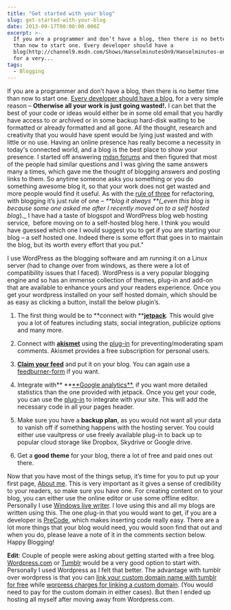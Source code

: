 ```yaml
---
title: "Get started with your blog"
slug: get-started-with-your-blog
date: 2013-09-17T00:00:00.000Z
excerpt: >-
  If you are a programmer and don’t have a blog, then there is no better time
  than now to start one. Every developer should have a
  blog(http://channel9.msdn.com/Shows/HanselminutesOn9/Hanselminutes-on-9-Social-Networking-for-Developers-Part-1-Every-Developer-Needs-a-Blog),
  for a very...
tags:
  - Blogging
---
```

If you are a programmer and don’t have a blog, then there is no better time than now to start one. [Every developer should have a blog](http://channel9.msdn.com/Shows/HanselminutesOn9/Hanselminutes-on-9-Social-Networking-for-Developers-Part-1-Every-Developer-Needs-a-Blog), for a very simple reason – **Otherwise all your work is just going wasted!.** I can bet that the best of your code or ideas would either be in some old email that you hardly have access to or archived or in some backup hard-disk waiting to be formatted or already formatted and all gone. All the thought, research and creativity that you would have spent would be lying just wasted and with little or no use. Having an online presence has really become a necessity in today's connected world, and a blog is the best place to show your presence. I started off answering [mdsn forums](/blog/stars-do-count/) and then figured that most of the people had similar questions and I was giving the same answers many a times, which gave me the thought of blogging answers and posting links to them. So anytime someone asks you something or you do something awesome blog it, so that your work does not get wasted and more people would find it useful. As with the [rule of three](http://en.wikipedia.org/wiki/Rule_of_three_\(computer_programming\)) for refactoring, with blogging it’s just rule of one – _\*\*blog it always \*\*(\_even this blog is because some one asked me after I recently moved on to a self hosted blog_).\_ I have had a taste of blogspot and WordPress blog web hosting service,  before moving on to a self-hosted blog here. I think you would have guessed which one I would suggest you to get if you are starting your blog – a self hosted one. Indeed there is some effort that goes in to maintain the blog, but its worth every effort that you put."

I use WordPress as the blogging software and am running it on a Linux server (had to change over from windows, as there were a lot of compatibility issues that I faced). WordPress is a very popular blogging engine and so has an immense collection of themes, plug-in and add-on that are available to enhance yours and your readers experience. Once you get your wordpress installed on your self hosted domain, which should be as easy as clicking a button, install the below plugin’s.

1.  The first thing would be to \*\*connect with \*\*[**jetpack**](http://jetpack.me/). This would give you a lot of features including stats, social integration, publicize options and many more.

1.  Connect with [**akismet**](http://akismet.com/) using the [plug-in](http://wordpress.org/plugins/akismet/) for preventing/moderating spam comments. Akismet provides a free subscription for personal users.

1.  [**Claim your feed**](http://feedburner.google.com/) and put it on your blog. You can again use a [feedburner-form](http://wordpress.org/plugins/feedburner-form/) if you want.

1.  Integrate with\*\* \*\*[\*\*Google analytics\*\*](http://www.google.com/analytics/), if you want more detailed statistics than the one provided with jetpack. Once you get your code, you can use the [plug-in](http://wordpress.org/plugins/googleanalytics/) to integrate with your site. This will add the necessary code in all your pages header.

1.  Make sure you have a **backup plan**, as you would not want all your data to vanish off if something happens with the hosting server. You could either use vaultpress or use freely available plug-in to back up to popular cloud storage like Dropbox, Skydrive or Google drive.

1.  Get a **good theme** for your blog, there a lot of free and paid ones out there.

Now that you have most of the things setup, it’s time for you to put up your first page, [About me](/blog/about/). This is very important as it gives a sense of credibility to your readers, so make sure you have one. For creating content on to your blog, you can either use the online editor or use some offline editor. Personally I use [Windows live writer](http://www.microsoft.com/en-in/download/details.aspx?id=8621). I love using this and all my blogs are written using this. The one plug-in that you would want to get, if you are a developer is [PreCode](http://precode.codeplex.com/), which makes inserting code really easy. There are a lot more things that your blog would need, you would soon find that out and when you do, please leave a note of it in the comments section below. Happy Blogging!

**Edit**: Couple of people were asking about getting started with a free blog. [Wordpress.com](http://wordpress.com/) or [Tumblr](https://www.tumblr.com/) would be a very good option to start with. Personally I used Wordpress as I felt that better. The advantage with tumblr over wordpress is that you can [link your custom domain name with tumblr for free](http://www.tumblr.com/docs/en/custom_domains) while [worpress charges for linking a custom domain](http://en.support.wordpress.com/domains/map-existing-domain/). (You would need to pay for the custom domain in either cases). But then I ended up hosting all myself after moving away from Wordpress.com.
